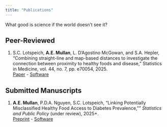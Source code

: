 ```yaml
---
title: "Publications"
---
```


What good is science if the world doesn't see it? 

## Peer-Reviewed

1. S.C. Lotspeich, **A.E. Mullan**, L. D'Agostino McGowan, and S.A. Hepler, "Combining straight-line and map-based distances to investigate the connection between proximity to healthy foods and disease," Statistics in Medicine, vol. 44, no. 7, pp. e70054, 2025. </br>
[Paper](https://onlinelibrary.wiley.com/doi/10.1002/sim.70054) - [Software](https://github.com/sarahlotspeich/food_access_imputation)

## Submitted Manuscripts

1. **A.E. Mullan**, P.D.A. Nguyen, S.C. Lotspeich, "Linking Potentially Misclassified Healthy Food Access to Diabetes Prevalence,"" *Statistics and Public Policy* (under review), 2025+. </br>
[Preprint](arxiv) - [Software](https://github.com/ashleymullan/food_access_misclassification)

<!-- ## Professional -->
<!-- this is where Significance is going to go -->